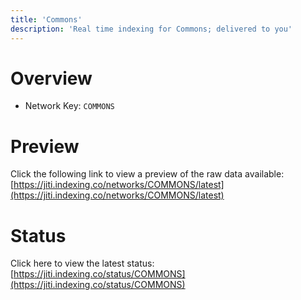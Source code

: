 ```yaml
---
title: 'Commons'
description: 'Real time indexing for Commons; delivered to you'
---
```


# Overview
- Network Key: `COMMONS`

# Preview
Click the following link to view a preview of the raw data available: [https://jiti.indexing.co/networks/COMMONS/latest](https://jiti.indexing.co/networks/COMMONS/latest)

# Status
Click here to view the latest status: [https://jiti.indexing.co/status/COMMONS](https://jiti.indexing.co/status/COMMONS)
